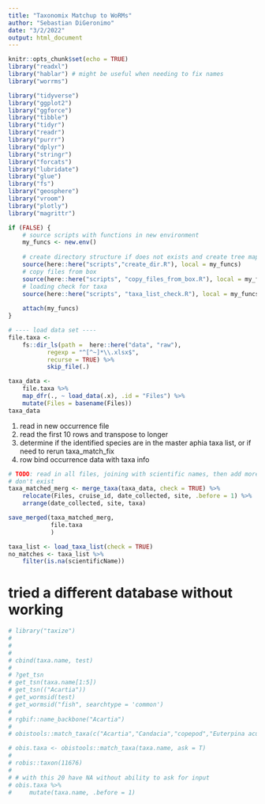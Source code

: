 ```yaml
---
title: "Taxonomix Matchup to WoRMs"
author: "Sebastian DiGeronimo"
date: "3/2/2022"
output: html_document
---
```


```r
knitr::opts_chunk$set(echo = TRUE)
library("readxl")
library("hablar") # might be useful when needing to fix names
library("worrms")

library("tidyverse")
library("ggplot2")
library("ggforce")
library("tibble")
library("tidyr")
library("readr")
library("purrr")
library("dplyr")
library("stringr")
library("forcats")
library("lubridate")
library("glue")
library("fs")
library("geosphere")
library("vroom")
library("plotly")
library("magrittr")

```

```r
if (FALSE) { 
    # source scripts with functions in new environment
    my_funcs <- new.env()
    
    # create directory structure if does not exists and create tree map
    source(here::here("scripts","create_dir.R"), local = my_funcs)
    # copy files from box
    source(here::here("scripts", "copy_files_from_box.R"), local = my_funcs)
    # loading check for taxa 
    source(here::here("scripts", "taxa_list_check.R"), local = my_funcs)
    
    attach(my_funcs)
}
```

```r
# ---- load data set ----
file.taxa <- 
    fs::dir_ls(path =  here::here("data", "raw"),
           regexp = "^[^~]*\\.xlsx$",
           recurse = TRUE) %>%
           skip_file(.)

taxa_data <-
    file.taxa %>%
    map_dfr(., ~ load_data(.x), .id = "Files") %>%
    mutate(Files = basename(Files))
taxa_data

```

1. read in new occurrence file
2. read the first 10 rows and transpose to longer
3. determine if the identified species are in the master aphia taxa list, or 
    if need to rerun taxa_match_fix
4. row bind occurrence data with taxa info

```r
# TODO: read in all files, joining with scientific names, then add more if they 
# don't exist
taxa_matched_merg <- merge_taxa(taxa_data, check = TRUE) %>%
    relocate(Files, cruise_id, date_collected, site, .before = 1) %>%
    arrange(date_collected, site, taxa)

save_merged(taxa_matched_merg, 
            file.taxa
            )
```
```r

taxa_list <- load_taxa_list(check = TRUE) 
no_matches <- taxa_list %>%
    filter(is.na(scientificName))


```

# tried a different database without working
```r
# library("taxize")
# 
# 
# 
# cbind(taxa.name, test)
# 
# ?get_tsn
# get_tsn(taxa.name[1:5])
# get_tsn(("Acartia"))
# get_wormsid(test)
# get_wormsid("fish", searchtype = 'common')
# 
# rgbif::name_backbone("Acartia")
# 
# obistools::match_taxa(c("Acartia","Candacia","copepod","Euterpina acuntifrons"), ask = T)
```

```r


# obis.taxa <- obistools::match_taxa(taxa.name, ask = T)
# 
# robis::taxon(11676)
# 
# # with this 20 have NA without ability to ask for input
# obis.taxa %>%
#     mutate(taxa.name, .before = 1)
```

